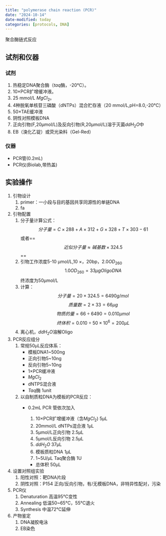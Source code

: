 ```yaml
---
title: "polymerase chain reaction (PCR)"
date: "2024-10-14"
date-modified: today
categories: [protocols, DNA]
---
```


聚合酶链式反应

## 试剂和仪器

### 试剂

1.  热稳定DNA聚合酶（*taq*酶，-20℃）。
2.  10×PCR扩增缓冲液。
3.  25 mmol/L $MgCl_2$。
4.  4种脱氧单核苷三磷酸（dNTPs）混合贮存液（20 mmol/L,pH=8.0,-20℃）
5.  50×TAE缓冲液
6.  阴性对照模板DNA
7.  正向引物(F,20μmol/L)及反向引物(R,20μmol/L)溶于灭菌$ddH_2O$中
8.  EB（溴化乙锭）或荧光染料（Gel-Red）

### 仪器

-   PCR管(0.2mL)
-   PCR仪(Biolab,带热盖)

## 实验操作

1.  引物设计
    1.  primer：一小段与目的基因共享同源性的单链DNA
    2.  fa
2.  引物配置
    1.  分子量计算公式：$$分子量 =C\times288+A\times312+G\times328+T\times303-61 $$或者==$$近似分子量\approx 碱基数\times 324.5$$==
    2.  引物工作浓度5-10 μmol/L,10 ×，20bp，2.0$OD_{260}$ $$1.0 OD_{260}=33\mu g Oligo DNA$$ 终浓度为50μmol/L
    3.  计算：$$分子量=20\times 324.5=6490 g/mol$$ $$质量数=2\times33=66\mu g$$ $$物质的量=66{\div}6490=0.010μmol$$ $$终体积=0.010{\div}50×10^6=200μL$$
    4.  离心机，$ddH_2O$溶解Oligo
3.  PCR反应组分
    1.  常规50μL反应体系：
        -   模板DNA1\~500ng
        -   正向引物5\~10ng
        -   反向引物5\~10ng
        -   1×PCR缓冲液
        -   $MgCl_2$
        -   dNTPS混合液
        -   *Taq*酶 1unit
    2.  以自制质粒DNA为模板的PCR反应：
        -   0.2mL PCR 管依次加入

            1.  10×PCR扩增缓冲液（含$MgCl_2$) 5μL
            2.  20mmol/L dNTPs混合液 1μL
            3.  5μmol/L正向引物 2.5μL
            4.  5μmol/L反向引物 2.5μL
            5.  $ddH_2O$ 37μL
            6.  模板质粒DNA 1μL
            7.  1\~5U/μL Taq聚合酶 1U

            -   总体积 50μL
4.  设置对照组实验
    1.  阳性对照：靶DNA片段
    2.  阴性对照：P154 正向/反向引物，有/无模板DNA，非特异性配对，污染
5.  PCR仪
    1.  Denaturation 高温95℃变性
    2.  Annealing 低温50\~65℃，55℃退火
    3.  Synthesis 中温72℃延伸
6.  产物鉴定
    1.  DNA凝胶电泳
    2.  EB染色
